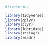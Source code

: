 ```r
#timeseries 

library(tidyverse)
library(dplyr)
library(plyr)
library(lubridate)
library(stringr)
library(readr)

```

```r

```

